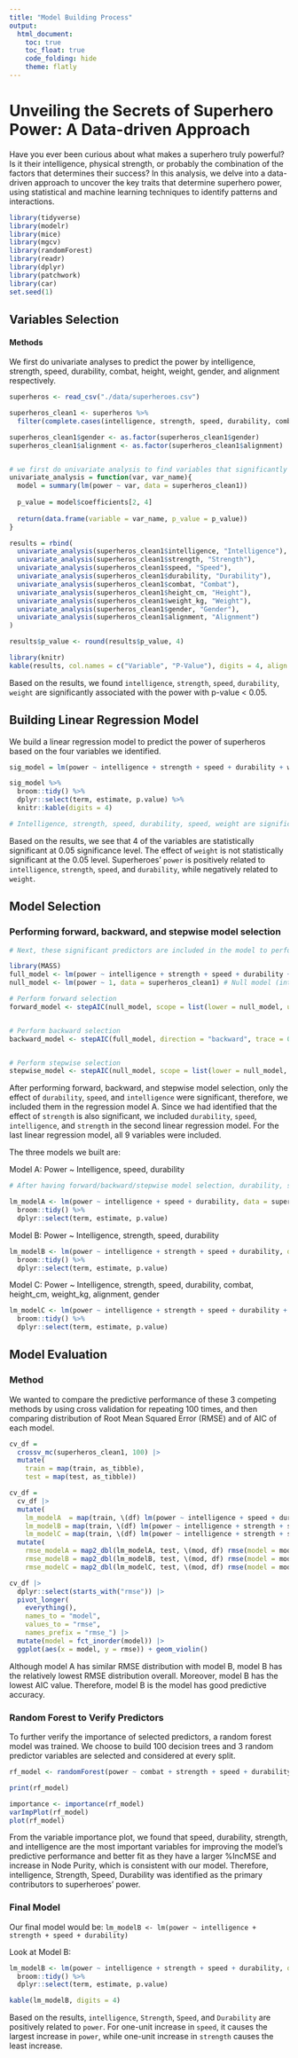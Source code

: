 ```yaml
---
title: "Model Building Process"
output: 
  html_document:
    toc: true
    toc_float: true
    code_folding: hide
    theme: flatly
---
```


# Unveiling the Secrets of Superhero Power: A Data-driven Approach 

Have you ever been curious about what makes a superhero truly powerful? Is it their intelligence, physical strength, or probably the combination of the factors that determines their success? In this analysis, we delve into a data-driven approach to uncover the key traits that determine superhero power, using statistical and machine learning techniques to identify patterns and interactions.

 
```r
library(tidyverse)
library(modelr)
library(mice)
library(mgcv)
library(randomForest)
library(readr)
library(dplyr) 
library(patchwork)
library(car)
set.seed(1)
```

## Variables Selection

#### Methods 

We first do univariate analyses to predict the power by intelligence, strength, speed, durability, combat, height, weight, gender, and alignment respectively. 

```r
superheros <- read_csv("./data/superheroes.csv")

superheros_clean1 <- superheros %>% 
  filter(complete.cases(intelligence, strength, speed, durability, combat, height_cm, weight_kg, gender, alignment, power))

superheros_clean1$gender <- as.factor(superheros_clean1$gender)
superheros_clean1$alignment <- as.factor(superheros_clean1$alignment)


# we first do univariate analysis to find variables that significantly associate with the power with p value < 0.05
univariate_analysis = function(var, var_name){
  model = summary(lm(power ~ var, data = superheros_clean1))
  
  p_value = model$coefficients[2, 4]
  
  return(data.frame(variable = var_name, p_value = p_value))
}

results = rbind(
  univariate_analysis(superheros_clean1$intelligence, "Intelligence"),
  univariate_analysis(superheros_clean1$strength, "Strength"),
  univariate_analysis(superheros_clean1$speed, "Speed"),
  univariate_analysis(superheros_clean1$durability, "Durability"),
  univariate_analysis(superheros_clean1$combat, "Combat"),
  univariate_analysis(superheros_clean1$height_cm, "Height"),
  univariate_analysis(superheros_clean1$weight_kg, "Weight"),
  univariate_analysis(superheros_clean1$gender, "Gender"),
  univariate_analysis(superheros_clean1$alignment, "Alignment")
)

results$p_value <- round(results$p_value, 4)

library(knitr)
kable(results, col.names = c("Variable", "P-Value"), digits = 4, align = "c")
```
Based on the results, we found `intelligence`, `strength`, `speed`, `durability`, `weight` are significantly associated with the power with p-value < 0.05. 


## Building Linear Regression Model

We build a linear regression model to predict the power of superheros based on the four variables we identified. 

```r
sig_model = lm(power ~ intelligence + strength + speed + durability + weight_kg, data = superheros_clean1) 

sig_model %>% 
  broom::tidy() %>% 
  dplyr::select(term, estimate, p.value) %>% 
  knitr::kable(digits = 4)

# Intelligence, strength, speed, durability, speed, weight are significant predictors 
```
Based on the results, we see that 4 of the variables are statistically significant at 0.05 significance level. The effect of `weight` is not statistically significant at the 0.05 level. Superheroes' `power` is positively related to `intelligence`, `strength`, `speed`, and `durability`, while negatively related to `weight`.

## Model Selection

### Performing forward, backward, and stepwise model selection
```r
# Next, these significant predictors are included in the model to perform forward, backward, and stepwise model selection. 

library(MASS)
full_model <- lm(power ~ intelligence + strength + speed + durability + weight_kg, data = superheros_clean1)
null_model <- lm(power ~ 1, data = superheros_clean1) # Null model (intercept only)

# Perform forward selection
forward_model <- stepAIC(null_model, scope = list(lower = null_model, upper = full_model), direction = "forward", trace = 0)


# Perform backward selection
backward_model <- stepAIC(full_model, direction = "backward", trace = 0)


# Perform stepwise selection
stepwise_model <- stepAIC(null_model, scope = list(lower = null_model, upper = full_model), direction = "both",trace = 0)

```
After performing forward, backward, and stepwise model selection, only the effect of `durability`, `speed`, and `intelligence` were significant, therefore, we included them in the regression model A. Since we had identified that the effect of `strength` is also significant, we included `durability`, `speed`, `intelligence`, and `strength` in the second linear regression model. For the last linear regression model, all 9 variables were included. 

The three models we built are: 

Model A: Power ~ Intelligence, speed, durability
```r
# After having forward/backward/stepwise model selection, durability, speed, intelligence, and strength are left in the model, and only durability, speed, intelligence are significant. 

lm_modelA <- lm(power ~ intelligence + speed + durability, data = superheros_clean1) %>% 
  broom::tidy() %>% 
  dplyr::select(term, estimate, p.value) 
```

Model B: Power ~ Intelligence, strength, speed, durability
```r
lm_modelB <- lm(power ~ intelligence + strength + speed + durability, data = superheros_clean1) %>% 
  broom::tidy() %>% 
  dplyr::select(term, estimate, p.value) 
```

Model C: Power ~ Intelligence, strength, speed, durability, combat, height_cm,  weight_kg, alignment, gender
```r
lm_modelC <- lm(power ~ intelligence + strength + speed + durability + combat + height_cm + weight_kg + alignment + gender, data = superheros_clean1) %>% 
  broom::tidy() %>% 
  dplyr::select(term, estimate, p.value)
```


## Model Evaluation

### Method

We wanted to compare the predictive performance of these 3 competing methods by using cross validation for repeating 100 times, and then comparing distribution of Root Mean Squared Error (RMSE) and of AIC of each model.

```r
cv_df =
  crossv_mc(superheros_clean1, 100) |> 
  mutate(
    train = map(train, as_tibble),
    test = map(test, as_tibble))

cv_df = 
  cv_df |> 
  mutate(
    lm_modelA  = map(train, \(df) lm(power ~ intelligence + speed + durability, data = df)),
    lm_modelB = map(train, \(df) lm(power ~ intelligence + strength + speed + durability, data = df)),
    lm_modelC = map(train, \(df) lm(power ~ intelligence + strength + speed + durability + combat + height_cm + weight_kg + alignment, data = df))) %>%  
  mutate(
    rmse_modelA = map2_dbl(lm_modelA, test, \(mod, df) rmse(model = mod, data = df)),
    rmse_modelB = map2_dbl(lm_modelB, test, \(mod, df) rmse(model = mod, data = df)),
    rmse_modelC = map2_dbl(lm_modelC, test, \(mod, df) rmse(model = mod, data = df)))

cv_df |> 
  dplyr::select(starts_with("rmse")) |> 
  pivot_longer(
    everything(),
    names_to = "model", 
    values_to = "rmse",
    names_prefix = "rmse_") |> 
  mutate(model = fct_inorder(model)) |> 
  ggplot(aes(x = model, y = rmse)) + geom_violin()

```
Although model A has similar RMSE distribution with model B, model B has the relatively lowest RMSE distribution overall. Moreover, model B has the lowest AIC value. Therefore, model B is the model has good predictive accuracy.


### Random Forest to Verify Predictors

To further verify the importance of selected predictors, a random forest model was trained. We choose to build 100 decision trees and 3 random predictor variables are selected and considered at every split.  

```r
rf_model <- randomForest(power ~ combat + strength + speed + durability + intelligence + height_cm + weight_kg + gender + alignment, data = superheros_clean1, mtry = 3, ntree = 100, importance = TRUE)

print(rf_model)
```

```r
importance <- importance(rf_model)
varImpPlot(rf_model)
plot(rf_model)
```
From the variable importance plot, we found that speed, durability, strength, and intelligence are the most important variables for improving the model’s predictive performance and better fit as they have a larger %IncMSE and increase in Node Purity, which is consistent with our model. Therefore, intelligence, Strength, Speed, Durability was identified as the primary contributors to superheroes’ power.

### Final Model
Our final model would be: `lm_modelB <- lm(power ~ intelligence + strength + speed + durability)`

Look at Model B:
```r
lm_modelB <- lm(power ~ intelligence + strength + speed + durability, data = superheros_clean1) %>% 
  broom::tidy() %>% 
  dplyr::select(term, estimate, p.value) 

kable(lm_modelB, digits = 4)
```
Based on the results, `intelligence`, `Strength`, `Speed`, and `Durability` are positively related to `power`. For one-unit increase in `speed`, it causes the largest increase in `power`, while one-unit increase in `strength` causes the least increase. 

